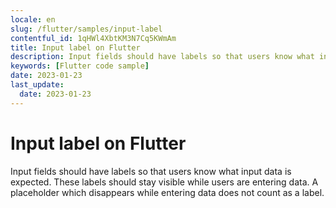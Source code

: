 ```yaml
---
locale: en
slug: /flutter/samples/input-label
contentful_id: 1qHWl4XbtKM3N7Cq5KWmAm
title: Input label on Flutter
description: Input fields should have labels so that users know what input data is expected.
keywords: [Flutter code sample]
date: 2023-01-23
last_update:
  date: 2023-01-23
---
```


# Input label on Flutter

Input fields should have labels so that users know what input data is expected. These labels should stay visible while users are entering data. A placeholder which disappears while entering data does not count as a label.

<CodeSample id="input-label" locale="en" platform="flutter"/>
